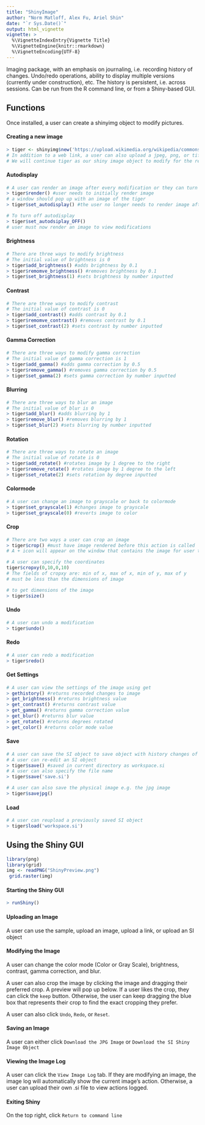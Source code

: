 ```yaml
---
title: "ShinyImage"
author: "Norm Matloff, Alex Fu, Ariel Shin"
date: "`r Sys.Date()`"
output: html_vignette
vignette: >
  %\VignetteIndexEntry{Vignette Title}
  %\VignetteEngine{knitr::rmarkdown}
  %\VignetteEncoding{UTF-8}
---
```


Imaging package, with an emphasis on journaling, i.e. recording history of changes. Undo/redo operations, ability to display multiple versions (currently under construction), etc. The history is persistent, i.e. across sessions. Can be run from the R command line, or from a Shiny-based GUI.

## Functions

Once installed, a user can create a shinyimg object to modify pictures.

#### Creating a new image

```R
> tiger <- shinyimg$new('https://upload.wikimedia.org/wikipedia/commons/1/1c/Tigerwater_edit2.jpg')
# In addition to a web link, a user can also upload a jpeg, png, or tiff saved locally.
# We will continue tiger as our shiny image object to modify for the rest of our examples
```

#### Autodisplay
```R
# A user can render an image after every modification or they can turn on autodisplay
> tiger$render() #user needs to initially render image
# a window should pop up with an image of the tiger
> tiger$set_autodisplay() #the user no longer needs to render image after a modification

# To turn off autodisplay
> tiger$set_autodsiplay_OFF()
# user must now render an image to view modifications
```

#### Brightness

```R
# There are three ways to modify brightness
# The initial value of brightness is 0
> tiger$add_brightness() #adds brightness by 0.1
> tiger$remomve_brightness() #removes brightness by 0.1
> tiger$set_brightness(1) #sets brightness by number inputted

```

#### Contrast
```R
# There are three ways to modify contrast
# The initial value of contrast is 0
> tiger$add_contrast() #adds contrast by 0.1
> tiger$remomve_contrast() #removes contrast by 0.1
> tiger$set_contrast(2) #sets contrast by number inputted
```

#### Gamma Correction
```R
# There are three ways to modify gamma correction
# The initial value of gamma correction is 1
> tiger$add_gamma() #adds gamma correction by 0.5
> tiger$remove_gamma() #removes gamma correction by 0.5
> tiger$set_gamma(2) #sets gamma correction by number inputted
```

#### Blurring
```R
# There are three ways to blur an image
# The initial value of blur is 0
> tiger$add_blur() #adds blurring by 1
> tiger$remove_blur() #removes blurring by 1
> tiger$set_blur(2) #sets blurring by number inputted
```

#### Rotation
```R
# There are three ways to rotate an image
# The initial value of rotate is 0
> tiger$add_rotate() #rotates image by 1 degree to the right
> tiger$remove_rotate() #rotates image by 1 degree to the left
> tiger$set_rotate(2) #sets rotation by degree inputted
```

#### Colormode
```R
# A user can change an image to grayscale or back to colormode
> tiger$set_grayscale(1) #changes image to grayscale
> tiger$set_grayscale(0) #reverts image to color
```

#### Crop
```R
# There are two ways a user can crop an image
> tiger$crop() #must have image rendered before this action is called
# A + icon will appear on the window that contains the image for user to select the crop

# A user can specify the coordinates
tiger$cropxy(0,10,0,10) 
# The fields of cropxy are: min of x, max of x, min of y, max of y
# must be less than the dimensions of image

# to get dimensions of the image
> tiger$size()
```

#### Undo
```R
# A user can undo a modification
> tiger$undo()
```

#### Redo
```R
# A user can redo a modification
> tiger$redo()
```

#### Get Settings
```R
# A user can view the settings of the image using get
> gethistory() #returns recorded changes to image
> get_brightness() #returns brightness value
> get_contrast() #returns contrast value
> get_gamma() #returns gamma correction value
> get_blur() #returns blur value
> get_rotate() #returns degrees rotated
> get_color() #returns color mode value
```

#### Save
```R
# A user can save the SI object to save object with history changes of image
# A user can re-edit an SI object
> tiger$save() #saved in current directory as workspace.si
# A user can also specify the file name
> tiger$save('save.si') 

# A user can also save the physical image e.g. the jpg image
> tiger$savejpg()
```

#### Load
```R
# A user can reupload a previously saved SI object
> tiger$load('workspace.si')
```

## Using the Shiny GUI
```r
library(png)
library(grid)
img <- readPNG("ShinyPreview.png")
 grid.raster(img)
```

#### Starting the Shiny GUI
```R
> runShiny()
```

#### Uploading an Image
A user can use the sample, upload an image, upload a link, or upload an SI object

#### Modifying the Image
A user can change the color mode (Color or Gray Scale), brightness, contrast, gamma correction, and blur. 

A user can also crop the image by clicking the image and dragging their preferred crop. A preview will pop up below. If a user likes the crop, they can click the `keep` button. Otherwise, the user can keep dragging the blue box that represents their crop to find the exact cropping they prefer. 

A user can also click `Undo`, `Redo`, or `Reset`. 

#### Saving an Image
A user can either click `Download the JPG Image` or `Download the SI Shiny Image Object`

#### Viewing the Image Log
A user can click the `View Image Log` tab. If they are modifying an image, the image log will automatically show the current image's action. Otherwise, a user can upload their own .si file to view actions logged. 

#### Exiting Shiny 
On the top right, click `Return to command line`